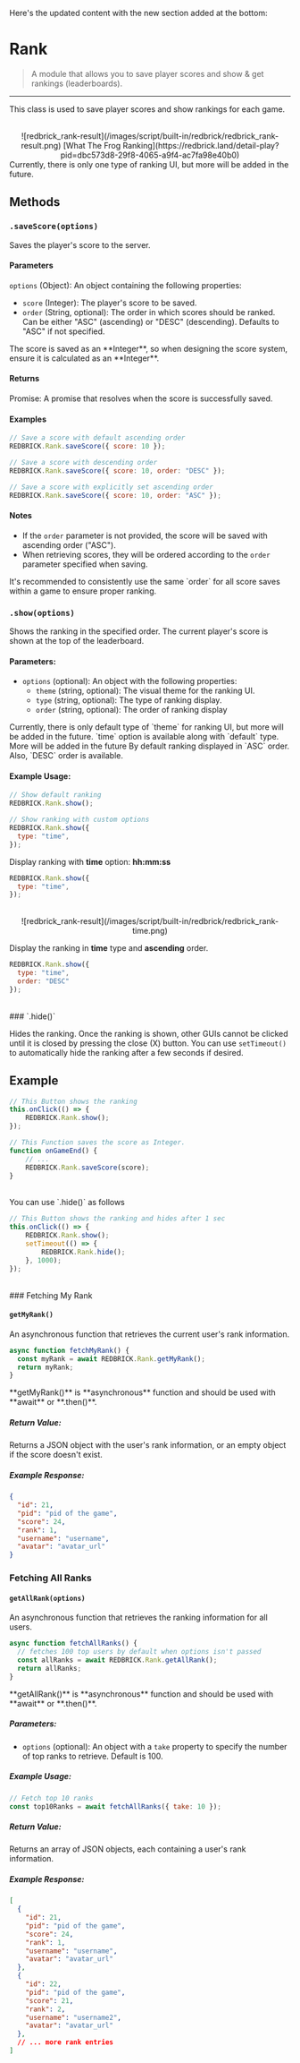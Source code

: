 Here's the updated content with the new section added at the bottom:


# Rank

> A module that allows you to save player scores and show & get rankings (leaderboards).

---

This class is used to save player scores and show rankings for each game.

<br/>
<center>
    ![redbrick_rank-result](/images/script/built-in/redbrick/redbrick_rank-result.png)
    [What The Frog Ranking](https://redbrick.land/detail-play?pid=dbc573d8-29f8-4065-a9f4-ac7fa98e40b0)
</center>

<Callout type="info">
  Currently, there is only one type of ranking UI, but more will be added in the future.
</Callout>

## Methods

### `.saveScore(options)`

Saves the player's score to the server.

#### Parameters

`options` (Object): An object containing the following properties:

- `score` (Integer): The player's score to be saved.
- `order` (String, optional): The order in which scores should be ranked. Can be either "ASC" (ascending) or "DESC" (descending). Defaults to "ASC" if not specified.

<Callout type="warning">
    The score is saved as an **Integer**, so when designing the score system, ensure it is calculated as an **Integer**.
</Callout>

#### Returns

Promise: A promise that resolves when the score is successfully saved.

#### Examples

```javascript
// Save a score with default ascending order
REDBRICK.Rank.saveScore({ score: 10 });

// Save a score with descending order
REDBRICK.Rank.saveScore({ score: 10, order: "DESC" });

// Save a score with explicitly set ascending order
REDBRICK.Rank.saveScore({ score: 10, order: "ASC" });
```

#### Notes

- If the `order` parameter is not provided, the score will be saved with ascending order ("ASC").
- When retrieving scores, they will be ordered according to the `order` parameter specified when saving.

<Callout type="info">
    It's recommended to consistently use the same `order` for all score saves within a game to ensure proper ranking.
</Callout>

<br/>

### `.show(options)`

Shows the ranking in the specified order. The current player's score is shown at the top of the leaderboard.

#### Parameters:
- `options` (optional): An object with the following properties:
  - `theme` (string, optional): The visual theme for the ranking UI. 
  - `type` (string, optional): The type of ranking display. 
  - `order` (string, optional): The order of ranking display

<Callout type="info">
  Currently, there is only default type of `theme` for ranking UI, but more will be added in the future.
</Callout>
<Callout type="info">
  `time` option is available along with `default` type. More will be added in the future
</Callout>
<Callout type="info">
  By default ranking displayed in `ASC` order. Also, `DESC` order is available.
</Callout>

#### Example Usage:

```javascript
// Show default ranking
REDBRICK.Rank.show();

// Show ranking with custom options
REDBRICK.Rank.show({
  type: "time",
});
```

Display ranking with **time** option: **hh:mm:ss**

```javascript
REDBRICK.Rank.show({
  type: "time",
});
```
<br/>
<center>
    ![redbrick_rank-result](/images/script/built-in/redbrick/redbrick_rank-time.png)
</center>

Display the ranking in **time** type and **ascending** order.

```javascript
REDBRICK.Rank.show({
  type: "time",
  order: "DESC"
});
```
<br/>
### `.hide()`

Hides the ranking. Once the ranking is shown, other GUIs cannot be clicked until it is closed by pressing the close (X) button. You can use `setTimeout()` to automatically hide the ranking after a few seconds if desired.

## Example

```js showLineNumbers copy filename="rank-button" {3}
// This Button shows the ranking
this.onClick(() => {
    REDBRICK.Rank.show();
});
```

```js showLineNumbers copy filename="game-manager" {4}
// This Function saves the score as Integer.
function onGameEnd() {
    // ...
    REDBRICK.Rank.saveScore(score);
}
```

<br/>
You can use `.hide()` as follows

```js showLineNumbers copy filename="rank-button_auto-hide" {3,5}
// This Button shows the ranking and hides after 1 sec
this.onClick(() => {
    REDBRICK.Rank.show();
    setTimeout(() => {
        REDBRICK.Rank.hide();
    }, 1000);
});
```

<br/>
### Fetching My Rank

#### `getMyRank()`

An asynchronous function that retrieves the current user's rank information.

```javascript
async function fetchMyRank() {
  const myRank = await REDBRICK.Rank.getMyRank();
  return myRank;
}
```
<Callout type="warning">
    **getMyRank()** is **asynchronous** function and should be used with **await** or **.then()**.
</Callout>

##### Return Value:
Returns a JSON object with the user's rank information, or an empty object if the score doesn't exist.

##### Example Response:
```json
{
  "id": 21,
  "pid": "pid of the game",
  "score": 24,
  "rank": 1,
  "username": "username",
  "avatar": "avatar_url"
}
```

### Fetching All Ranks

#### `getAllRank(options)`

An asynchronous function that retrieves the ranking information for all users.

```javascript
async function fetchAllRanks() {
  // fetches 100 top users by default when options isn't passed
  const allRanks = await REDBRICK.Rank.getAllRank();
  return allRanks;
}
```
<Callout type="warning">
    **getAllRank()** is **asynchronous** function and should be used with **await** or **.then()**.
</Callout>

##### Parameters:
- `options` (optional): An object with a `take` property to specify the number of top ranks to retrieve. Default is 100.

##### Example Usage:
```javascript
// Fetch top 10 ranks
const top10Ranks = await fetchAllRanks({ take: 10 });
```

##### Return Value:
Returns an array of JSON objects, each containing a user's rank information.

##### Example Response:
```json
[
  {
    "id": 21,
    "pid": "pid of the game",
    "score": 24,
    "rank": 1,
    "username": "username",
    "avatar": "avatar_url"
  },
  {
    "id": 22,
    "pid": "pid of the game",
    "score": 21,
    "rank": 2,
    "username": "username2",
    "avatar": "avatar_url"
  },
  // ... more rank entries
]
```